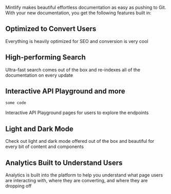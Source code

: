 Mintlify makes beautiful effortless documentation as easy as pushing to Git. With your new documentation, you get the following features built in:

## Optimized to Convert Users

Everything is heavily optimized for SEO and conversion is very cool

## High-performing Search

Ultra-fast search comes out of the box and re-indexes all of the documentation on every update

## Interactive API Playground and more

```js
some code
```

Interactive API Playground pages for users to explore the endpoints

## Light and Dark Mode

Check out light and dark mode offered out of the box and beautiful for every bit of content and components

## Analytics Built to Understand Users

Analytics is built into the platform to help you understand what page users are interacting with, where they are converting, and where they are dropping off